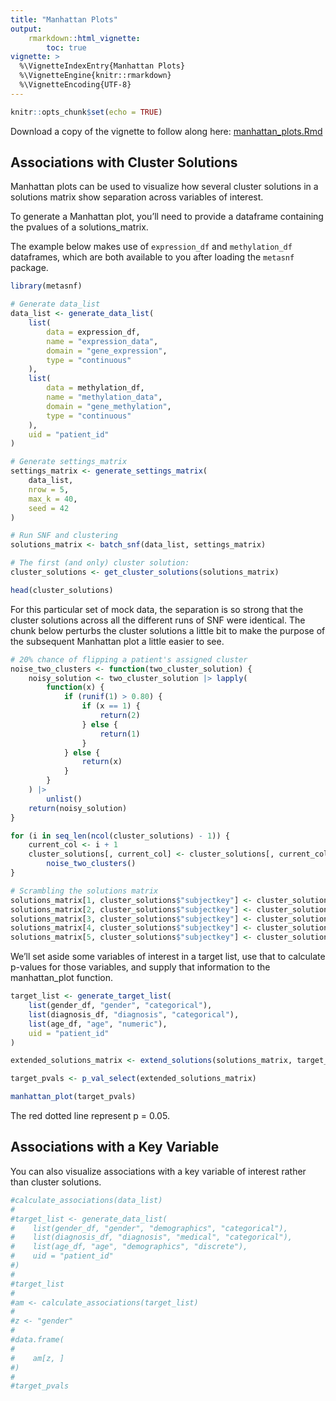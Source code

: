 ```yaml
---
title: "Manhattan Plots"
output:
    rmarkdown::html_vignette:
        toc: true
vignette: >
  %\VignetteIndexEntry{Manhattan Plots}
  %\VignetteEngine{knitr::rmarkdown}
  %\VignetteEncoding{UTF-8}
---
```


```r
knitr::opts_chunk$set(echo = TRUE)
```

Download a copy of the vignette to follow along here: [manhattan_plots.Rmd](https://raw.githubusercontent.com/BRANCHlab/metasnf/main/vignettes/manhattan_plots.Rmd)

## Associations with Cluster Solutions

Manhattan plots can be used to visualize how several cluster solutions in a solutions matrix show separation across variables of interest.

To generate a Manhattan plot, you'll need to provide a dataframe containing the pvalues of a solutions_matrix.

The example below makes use of `expression_df` and `methylation_df` dataframes, which are both available to you after loading the `metasnf` package.

```r
library(metasnf)

# Generate data_list
data_list <- generate_data_list(
    list(
        data = expression_df,
        name = "expression_data",
        domain = "gene_expression",
        type = "continuous"
    ),
    list(
        data = methylation_df,
        name = "methylation_data",
        domain = "gene_methylation",
        type = "continuous"
    ),
    uid = "patient_id"
)

# Generate settings_matrix
settings_matrix <- generate_settings_matrix(
    data_list,
    nrow = 5,
    max_k = 40,
    seed = 42
)

# Run SNF and clustering
solutions_matrix <- batch_snf(data_list, settings_matrix)

# The first (and only) cluster solution:
cluster_solutions <- get_cluster_solutions(solutions_matrix)

head(cluster_solutions)
```

For this particular set of mock data, the separation is so strong that the cluster solutions across all the different runs of SNF were identical.
The chunk below perturbs the cluster solutions a little bit to make the purpose of the subsequent Manhattan plot a little easier to see.

```r
# 20% chance of flipping a patient's assigned cluster
noise_two_clusters <- function(two_cluster_solution) {
    noisy_solution <- two_cluster_solution |> lapply(
        function(x) {
            if (runif(1) > 0.80) {
                if (x == 1) {
                    return(2)
                } else {
                    return(1)
                }
            } else {
                return(x)
            }
        }
    ) |>
        unlist()
    return(noisy_solution)
}

for (i in seq_len(ncol(cluster_solutions) - 1)) {
    current_col <- i + 1
    cluster_solutions[, current_col] <- cluster_solutions[, current_col] |>
        noise_two_clusters()
}

# Scrambling the solutions matrix
solutions_matrix[1, cluster_solutions$"subjectkey"] <- cluster_solutions$"1"
solutions_matrix[2, cluster_solutions$"subjectkey"] <- cluster_solutions$"2"
solutions_matrix[3, cluster_solutions$"subjectkey"] <- cluster_solutions$"3"
solutions_matrix[4, cluster_solutions$"subjectkey"] <- cluster_solutions$"4"
solutions_matrix[5, cluster_solutions$"subjectkey"] <- cluster_solutions$"5"
```

We'll set aside some variables of interest in a target list, use that to calculate p-values for those variables, and supply that information to the manhattan_plot function.

```r

target_list <- generate_target_list(
    list(gender_df, "gender", "categorical"),
    list(diagnosis_df, "diagnosis", "categorical"),
    list(age_df, "age", "numeric"),
    uid = "patient_id"
)

extended_solutions_matrix <- extend_solutions(solutions_matrix, target_list)

target_pvals <- p_val_select(extended_solutions_matrix)

manhattan_plot(target_pvals)
```

The red dotted line represent p = 0.05.

## Associations with a Key Variable

You can also visualize associations with a key variable of interest rather than cluster solutions.

```r

#calculate_associations(data_list)
#
#target_list <- generate_data_list(
#    list(gender_df, "gender", "demographics", "categorical"),
#    list(diagnosis_df, "diagnosis", "medical", "categorical"),
#    list(age_df, "age", "demographics", "discrete"),
#    uid = "patient_id"
#)
#
#target_list
#
#am <- calculate_associations(target_list)
#
#z <- "gender"
#
#data.frame(
#
#    am[z, ]
#)
#
#target_pvals

```
